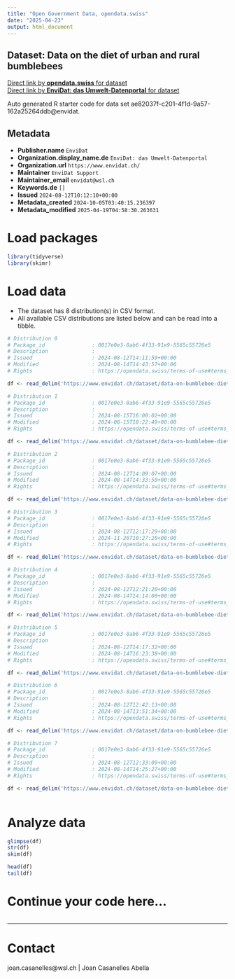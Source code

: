 ```yaml
---
title: "Open Government Data, opendata.swiss"
date: "2025-04-23"
output: html_document
---
```


## Dataset: Data on the diet of urban and rural bumblebees



[Direct link by **opendata.swiss** for dataset](https://opendata.swiss/de/dataset/data-on-the-diet-of-urban-and-rural-bumblebees)<br>
[Direct link by **EnviDat: das Umwelt-Datenportal** for dataset](https://www.envidat.ch/#/metadata/data-on-bumblebee-dietary-patterns)

Auto generated R starter code for data set ae82037f-c201-4f1d-9a57-162a25264ddb@envidat.

## Metadata

- **Publisher.name** `EnviDat`
- **Organization.display_name.de** `EnviDat: das Umwelt-Datenportal`
- **Organization.url** `https://www.envidat.ch/`
- **Maintainer** `EnviDat Support`
- **Maintainer_email** `envidat@wsl.ch`
- **Keywords.de** `[]`
- **Issued** `2024-08-12T10:12:10+00:00`
- **Metadata_created** `2024-10-05T03:40:15.236397`
- **Metadata_modified** `2025-04-19T04:58:30.263631`


# Load packages

```r

library(tidyverse)
library(skimr)

```

# Load data

-   The dataset has 8 distribution(s) in CSV format.
-   All available CSV distributions are listed below and can be read into a tibble.

```r

# Distribution 0
# Package_id               : 0017e0e3-8ab6-4f33-91e9-5565c55726e5
# Description              : 
# Issued                   : 2024-08-12T14:11:59+00:00
# Modified                 : 2024-08-14T14:43:57+00:00
# Rights                   : https://opendata.swiss/terms-of-use#terms_by

df <- read_delim('https://www.envidat.ch/dataset/data-on-bumblebee-dietary-patterns/resource/06afcb49-cc9f-45da-b64f-5860c277d498')

# Distribution 1
# Package_id               : 0017e0e3-8ab6-4f33-91e9-5565c55726e5
# Description              : 
# Issued                   : 2024-08-15T16:00:02+00:00
# Modified                 : 2024-08-15T18:22:49+00:00
# Rights                   : https://opendata.swiss/terms-of-use#terms_by

df <- read_delim('https://www.envidat.ch/dataset/data-on-bumblebee-dietary-patterns/resource/79128caa-e0a4-43d6-8b60-ff111075a984')

# Distribution 2
# Package_id               : 0017e0e3-8ab6-4f33-91e9-5565c55726e5
# Description              : 
# Issued                   : 2024-08-12T14:09:07+00:00
# Modified                 : 2024-08-14T14:33:50+00:00
# Rights                   : https://opendata.swiss/terms-of-use#terms_by

df <- read_delim('https://www.envidat.ch/dataset/data-on-bumblebee-dietary-patterns/resource/79d981d0-0c62-4e78-810f-750644a08176')

# Distribution 3
# Package_id               : 0017e0e3-8ab6-4f33-91e9-5565c55726e5
# Description              : 
# Issued                   : 2024-08-12T12:17:29+00:00
# Modified                 : 2024-11-26T10:27:20+00:00
# Rights                   : https://opendata.swiss/terms-of-use#terms_by

df <- read_delim('https://www.envidat.ch/dataset/data-on-bumblebee-dietary-patterns/resource/0fd97e8a-015e-4f9b-8c28-14ce1ae4dc6a')

# Distribution 4
# Package_id               : 0017e0e3-8ab6-4f33-91e9-5565c55726e5
# Description              : 
# Issued                   : 2024-08-12T12:21:20+00:00
# Modified                 : 2024-08-14T14:14:00+00:00
# Rights                   : https://opendata.swiss/terms-of-use#terms_by

df <- read_delim('https://www.envidat.ch/dataset/data-on-bumblebee-dietary-patterns/resource/ce8bb95f-caaf-4959-a7c9-07bf93806939')

# Distribution 5
# Package_id               : 0017e0e3-8ab6-4f33-91e9-5565c55726e5
# Description              : 
# Issued                   : 2024-08-12T14:17:32+00:00
# Modified                 : 2024-08-14T16:23:38+00:00
# Rights                   : https://opendata.swiss/terms-of-use#terms_by

df <- read_delim('https://www.envidat.ch/dataset/data-on-bumblebee-dietary-patterns/resource/f34a3f6e-91f3-4619-a258-8e4408050032')

# Distribution 6
# Package_id               : 0017e0e3-8ab6-4f33-91e9-5565c55726e5
# Description              : 
# Issued                   : 2024-08-12T12:42:13+00:00
# Modified                 : 2024-08-14T13:51:34+00:00
# Rights                   : https://opendata.swiss/terms-of-use#terms_by

df <- read_delim('https://www.envidat.ch/dataset/data-on-bumblebee-dietary-patterns/resource/75bace68-f772-4103-9fdf-8395ce1c3d51')

# Distribution 7
# Package_id               : 0017e0e3-8ab6-4f33-91e9-5565c55726e5
# Description              : 
# Issued                   : 2024-08-12T12:33:09+00:00
# Modified                 : 2024-08-14T14:25:27+00:00
# Rights                   : https://opendata.swiss/terms-of-use#terms_by

df <- read_delim('https://www.envidat.ch/dataset/data-on-bumblebee-dietary-patterns/resource/0b2c5c45-629f-4b01-8c58-535c06c74fb2')



```

# Analyze data

```r

glimpse(df)
str(df)
skim(df)

head(df)
tail(df)

```

# Continue your code here...

```r

```

------------------------------------------------------------------------

# Contact

joan.casanelles@wsl.ch | Joan Casanelles Abella
